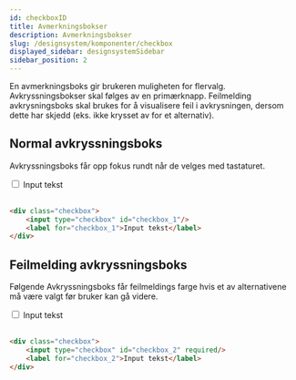 ```yaml
---
id: checkboxID
title: Avmerkningsbokser
description: Avmerkningsbokser
slug: /designsystem/komponenter/checkbox
displayed_sidebar: designsystemSidebar
sidebar_position: 2
---
```


En avmerkningsboks gir brukeren muligheten for flervalg. Avkryssningsbokser skal følges av en primærknapp. Feilmelding avkrysningsboks skal brukes for å visualisere feil i avkrysningen, dersom dette har skjedd (eks. ikke krysset av for et alternativ).

## Normal avkryssningsboks

Avkryssningsboks får opp fokus rundt når de velges med tastaturet.

<div class="checkbox">
    <input type="checkbox" id="checkbox_1"/>
    <label for="checkbox_1">Input tekst</label>
</div>

<br/>

```markdown 
<div class="checkbox">
    <input type="checkbox" id="checkbox_1"/>
    <label for="checkbox_1">Input tekst</label>
</div>
```

## Feilmelding avkryssningsboks

Følgende Avkryssningsboks får feilmeldings farge hvis et av alternativene må være valgt før bruker kan gå videre.

<div class="checkbox">
    <input type="checkbox" id="checkbox_2" required/>
    <label for="checkbox_2">Input tekst</label>
</div>

<br/>

```markdown
<div class="checkbox">
    <input type="checkbox" id="checkbox_2" required/>
    <label for="checkbox_2">Input tekst</label>
</div>
```
